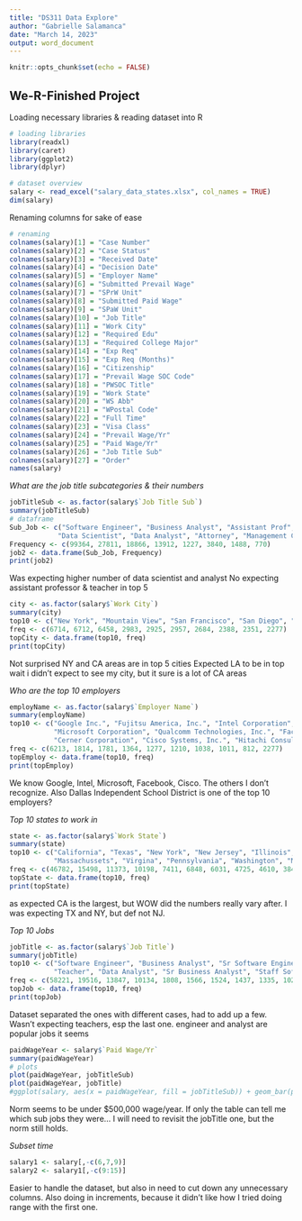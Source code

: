 ```yaml
---
title: "DS311 Data Explore"
author: "Gabrielle Salamanca"
date: "March 14, 2023"
output: word_document
---
```


```r
knitr::opts_chunk$set(echo = FALSE)
```

## We-R-Finished Project

Loading necessary libraries & reading dataset into R

```r
# loading libraries
library(readxl)
library(caret)
library(ggplot2)
library(dplyr)

# dataset overview
salary <- read_excel("salary_data_states.xlsx", col_names = TRUE)
dim(salary)
```

Renaming columns for sake of ease

```r
# renaming
colnames(salary)[1] = "Case Number"
colnames(salary)[2] = "Case Status"
colnames(salary)[3] = "Received Date"
colnames(salary)[4] = "Decision Date"
colnames(salary)[5] = "Employer Name"
colnames(salary)[6] = "Submitted Prevail Wage"
colnames(salary)[7] = "SPrW Unit"
colnames(salary)[8] = "Submitted Paid Wage"
colnames(salary)[9] = "SPaW Unit"
colnames(salary)[10] = "Job Title"
colnames(salary)[11] = "Work City"
colnames(salary)[12] = "Required Edu"
colnames(salary)[13] = "Required College Major"
colnames(salary)[14] = "Exp Req"
colnames(salary)[15] = "Exp Req (Months)"
colnames(salary)[16] = "Citizenship"
colnames(salary)[17] = "Prevail Wage SOC Code"
colnames(salary)[18] = "PWSOC Title"
colnames(salary)[19] = "Work State"
colnames(salary)[20] = "WS Abb"
colnames(salary)[21] = "WPostal Code"
colnames(salary)[22] = "Full Time"
colnames(salary)[23] = "Visa Class"
colnames(salary)[24] = "Prevail Wage/Yr"
colnames(salary)[25] = "Paid Wage/Yr"
colnames(salary)[26] = "Job Title Sub"
colnames(salary)[27] = "Order"
names(salary)
```

*What are the job title subcategories & their numbers*

```r
jobTitleSub <- as.factor(salary$`Job Title Sub`)
summary(jobTitleSub)
# dataframe
Sub_Job <- c("Software Engineer", "Business Analyst", "Assistant Prof", "Teacher",
         	"Data Scientist", "Data Analyst", "Attorney", "Management Consultant")
Frequency <- c(99364, 27811, 18866, 13912, 1227, 3840, 1488, 770)
job2 <- data.frame(Sub_Job, Frequency)
print(job2)
```

Was expecting higher number of data scientist and analyst
No expecting assistant professor & teacher in top 5

```r
city <- as.factor(salary$`Work City`)
summary(city)
top10 <- c("New York", "Mountain View", "San Francisco", "San Diego", "San Jose", "Houston", "Santa Clara", "Atlanta", "Chicago", "Dallas")
freq <- c(6714, 6712, 6458, 2983, 2925, 2957, 2684, 2388, 2351, 2277)
topCity <- data.frame(top10, freq)
print(topCity)
```

Not surprised NY and CA areas are in top 5 cities
Expected LA to be in top
wait i didn't expect to see my city, but it sure is a lot of CA areas

*Who are the top 10 employers*

```r
employName <- as.factor(salary$`Employer Name`)
summary(employName)
top10 <- c("Google Inc.", "Fujitsu America, Inc.", "Intel Corporation", 
           "Microsoft Corporation", "Qualcomm Technologies, Inc.", "Facebook, Inc.", 
           "Cerner Corporation", "Cisco Systems, Inc.", "Hitachi Consulting Corporation", "Dallas Independent School District")
freq <- c(6213, 1814, 1781, 1364, 1277, 1210, 1038, 1011, 812, 2277)
topEmploy <- data.frame(top10, freq)
print(topEmploy)
```

We know Google, Intel, Microsoft, Facebook, Cisco. The others I don't recognize. Also Dallas Independent School District is one of the top 10 employers?

*Top 10 states to work in*

```r
state <- as.factor(salary$`Work State`)
summary(state)
top10 <- c("California", "Texas", "New York", "New Jersey", "Illinois",
           "Massachussets", "Virgina", "Pennsylvania", "Washington", "Michigan")
freq <- c(46782, 15498, 11373, 10198, 7411, 6848, 6031, 4725, 4610, 3844)
topState <- data.frame(top10, freq)
print(topState)
```

as expected CA is the largest, but WOW did the numbers really vary after. I was expecting TX and NY, but def not NJ. 

*Top 10 Jobs*

```r
jobTitle <- as.factor(salary$`Job Title`)
summary(jobTitle)
top10 <- c("Software Engineer", "Business Analyst", "Sr Software Engineer", "Assistant Professor", "Computer Software Engineer, Apps",
           "Teacher", "Data Analyst", "Sr Business Analyst", "Staff Software Engineer", "Elementary Bilungual Teacher")
freq <- c(58221, 19516, 13847, 10134, 1808, 1566, 1524, 1437, 1335, 1020)
topJob <- data.frame(top10, freq)
print(topJob)
```

Dataset separated the ones with different cases, had to add up a few. Wasn't expecting teachers, esp the last one. engineer and analyst are popular jobs it seems

```r
paidWageYear <- salary$`Paid Wage/Yr`
summary(paidWageYear)
# plots
plot(paidWageYear, jobTitleSub)
plot(paidWageYear, jobTitle)
#ggplot(salary, aes(x = paidWageYear, fill = jobTitleSub)) + geom_bar(position = "fill")
```

Norm seems to be under $500,000 wage/year. If only the table can tell me which sub jobs they were... I will need to revisit the jobTitle one, but the norm still holds.

*Subset time*

```r
salary1 <- salary[,-c(6,7,9)]
salary2 <- salary1[,-c(9:15)]
```

Easier to handle the dataset, but also in need to cut down any unnecessary columns. Also doing in increments, because it didn't like how I tried doing range with the first one.

```r
```